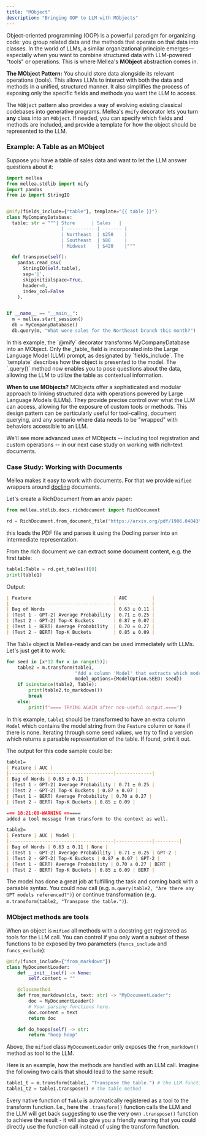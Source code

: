 ```yaml
---
title: "MObject"
description: "Bringing OOP to LLM with MObjects"
---
```


Object-oriented programming (OOP) is a powerful paradigm for organizing code: you group related data and the methods that operate on that data into classes. In the world of LLMs, a similar organizational principle emerges—especially when you want to combine structured data with LLM-powered "tools" or operations. This is where Mellea's **MObject** abstraction comes in.

**The MObject Pattern:** You should store data alongside its relevant operations (tools). This allows LLMs to interact with both the data and methods in a unified, structured manner. It also simplifies the process of exposing only the specific fields and methods you want the LLM to access.

The `MOBject` pattern also provides a way of evolving existing classical codebases into generative programs. Mellea's `@mify` decorator lets you turn **any** class into an `MObject`. If needed, you can specify which fields and methods are included, and provide a template for how the object should be represented to the LLM.

### Example: A Table as an MObject

Suppose you have a table of sales data and want to let the LLM answer questions about it:

<CodeGroup>

```python Python
import mellea
from mellea.stdlib import mify
import pandas
from io import StringIO


@mify(fields_include={"table"}, template="{{ table }}")
class MyCompanyDatabase:
  table: str = """| Store      | Sales   |
                    | ---------- | ------- |
                    | Northeast  | $250    |
                    | Southeast  | $80     |
                    | Midwest    | $420    |"""

  def transpose(self):
    pandas.read_csv(
      StringIO(self.table),
      sep='|',
      skipinitialspace=True,
      header=0,
      index_col=False
    ).


if __name__ == "__main__":
  m = mellea.start_session()
  db = MyCompanyDatabase()
  db.query(m, "What were sales for the Northeast branch this month?")
```

</CodeGroup>
In this example, the `@mify` decorator transforms MyCompanyDatabase into an MObject. Only the _table_ field is incorporated into the Large Language Model (LLM) prompt, as designated by `fields_include`. The `template` describes how the object is presented to the model. The `.query()` method now enables you to pose questions about the data, allowing the LLM to utilize the table as contextual information.

**When to use MObjects?**
MObjects offer a sophisticated and modular approach to linking structured data with operations powered by Large Language Models (LLMs). They provide precise control over what the LLM can access, allowing for the exposure of custom tools or methods. This design pattern can be particularly useful for tool-calling, document querying, and any scenario where data needs to be "wrapped" with behaviors accessible to an LLM.

We'll see more advanced uses of MObjects -- including tool registration and custom operations -- in our next case study on working with rich-text documents.

### Case Study: Working with Documents

Mellea makes it easy to work with documents. For that we provide `mified` wrappers
around [docling](https://github.com/docling-project/docling) documents.

Let's create a RichDocument from an arxiv paper:

<CodeGroup>

```python Python
from mellea.stdlib.docs.richdocument import RichDocument

rd = RichDocument.from_document_file("https://arxiv.org/pdf/1906.04043")
```

</CodeGroup>

this loads the PDF file and parses it using the Docling parser into an
intermediate representation.

From the rich document we can extract some document content, e.g. the
first table:

<CodeGroup>

```python Python
table1:Table = rd.get_tables()[0]
print(table1)
```

</CodeGroup>

Output:

<CodeGroup>

```markdown Markdown
| Feature                              | AUC         |
| ------------------------------------ | ----------- |
| Bag of Words                         | 0.63 ± 0.11 |
| (Test 1 - GPT-2) Average Probability | 0.71 ± 0.25 |
| (Test 2 - GPT-2) Top-K Buckets       | 0.87 ± 0.07 |
| (Test 1 - BERT) Average Probability  | 0.70 ± 0.27 |
| (Test 2 - BERT) Top-K Buckets        | 0.85 ± 0.09 |
```

</CodeGroup>

The `Table` object is Mellea-ready and can be used immediately with LLMs.
Let's just get it to work:

<CodeGroup>

```python Python
for seed in [x*12 for x in range(5)]:
    table2 = m.transform(table1,
                         "Add a column 'Model' that extracts which model was used or 'None' if none.",
                         model_options={ModelOption.SEED: seed})
    if isinstance(table2, Table):
        print(table2.to_markdown())
        break
    else:
        print(f"==== TRYING AGAIN after non-useful output.====")
```

</CodeGroup>

In this example, `table1` should be transformed to have an extra column `Model` which contains the model string from the `Feature` column or `None` if there is none. Iterating through some seed values, we try to find a version which returns a parsable representation of the table. If found, print it out.

The output for this code sample could be:

<CodeGroup>

```markdown Markdown
table1=
| Feature | AUC |
|--------------------------------------|-------------|
| Bag of Words | 0.63 ± 0.11 |
| (Test 1 - GPT-2) Average Probability | 0.71 ± 0.25 |
| (Test 2 - GPT-2) Top-K Buckets | 0.87 ± 0.07 |
| (Test 1 - BERT) Average Probability | 0.70 ± 0.27 |
| (Test 2 - BERT) Top-K Buckets | 0.85 ± 0.09 |

=== 18:21:00-WARNING ======
added a tool message from transform to the context as well.

table2=
| Feature | AUC | Model |
|--------------------------------------|-------------|---------|
| Bag of Words | 0.63 ± 0.11 | None |
| (Test 1 - GPT-2) Average Probability | 0.71 ± 0.25 | GPT-2 |
| (Test 2 - GPT-2) Top-K Buckets | 0.87 ± 0.07 | GPT-2 |
| (Test 1 - BERT) Average Probability | 0.70 ± 0.27 | BERT |
| (Test 2 - BERT) Top-K Buckets | 0.85 ± 0.09 | BERT |
```

</CodeGroup>

The model has done a great job at fulfilling the task and coming back with a parsable syntax. You could now call (e.g. `m.query(table2, "Are there any GPT models referenced?")`) or continue transformation (e.g. `m.transform(table2, "Transpose the table.")`).

### MObject methods are tools

When an object is `mified` all methods with a docstring get registered as tools for the LLM call. You can control if you only want a subset of these functions to be exposed by two parameters (`funcs_include` and `funcs_exclude`):

<CodeGroup>

```python Python
@mify(funcs_include={"from_markdown"})
class MyDocumentLoader:
    def __init__(self) -> None:
        self.content = ""

    @classmethod
    def from_markdown(cls, text: str) -> "MyDocumentLoader":
        doc = MyDocumentLoader()
        # Your parsing functions here.
        doc.content = text
        return doc

    def do_hoops(self) -> str:
        return "hoop hoop"
```

</CodeGroup>

Above, the `mified` class `MyDocumentLoader` only exposes the `from_markdown()` method as tool to the LLM.

Here is an example, how the methods are handled with an LLM call. Imagine the following two calls that should lead to the same result:

<CodeGroup>

```python Python
table1_t = m.transform(table1, "Transpose the table.") # the LLM function
table1_t2 = table1.transpose() # the table method
```

</CodeGroup>

Every native function of `Table` is automatically registered as a tool to the transform function. I.e., here the `.transform()` function calls the LLM and the LLM will get back suggesting to use the very own `.transpose()` function to achieve the result - it will also give you a friendly warning that you could directly use the function call instead of using the transform function.

